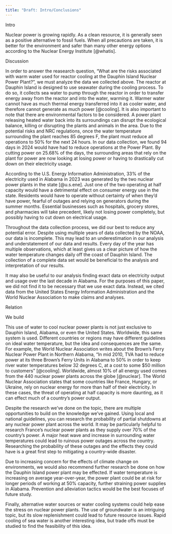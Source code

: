 ```yaml
---
title: "Draft: Intro/Conclusions"
---
```


Intro

Nuclear power is growing rapidly. As a clean resource, it is generally seen as a positive alternative to fossil fuels. When all precautions are taken, it is better for the environment and safer than many other energy options according to the Nuclear Energy Institute [@whatis].

Discussion

In order to answer the reasearch question, "What are the risks associated with warm water used for reactor cooling at the Dauphin Island Nuclear Power Plant?", we must analyze the data we collected above. The reactor at Dauphin Island is designed to use seawater during the cooling process. To do so, it collects sea water to pump through the reactor in order to transfer energy away from the reactor and into the water, warming it. Warmer water cannot have as much thermal energy transferred into it as cooler water, and therefore cannot generate as much power [@cooling]. It is also important to note that there are environmental factors to be considered. A power plant releasing heated water back into its surroundings can disrupt the ecological balance, killing or disrupting the plants and animals in the area. Due to the potential risks and NRC regulations, once the water temperature surrounding the plant reaches 85 degrees F, the plant must reduce all operations to 50% for the next 24 hours. In our data collection, we found 94 days in 2024 would have had to reduce operations at the Power Plant. By cutting power on 25.68% of the days, the surrounding areas that rely on the plant for power are now looking at losing power or having to drastically cut down on their electricity usage.

According to the U.S. Energy Information Administration, 33% of the electricity used in Alabama in 2023 was generated by the two nuclear power plants in the state [@u.s.ene]. Just one of the two operating at half capacity would have a detrimental effect on consumer energy use in the state. Residents would have to operate without certainty of when they'd have power, fearful of outages and relying on generators during the summer months. Essential businesses such as hospitals, grocery stores, and pharmacies will take precedent, likely not losing power completely, but possibly having to cut down on electrical usage.

Throughout the data collection process, we did our best to reduce any potential error. Despite using multiple years of data collected by the NOAA, our data is incomplete. This may lead to an underestimation in our analysis and understatement of our data and results. Every day of the year has multiple observations, which at least gives us a clear picture of how the water temperature changes daily off the coast of Dauphin Island. The collection of a complete data set would be beneficial to the analysis and interpretation of our results.

It may also be useful to our analysis finding exact data on electricity output and usage over the last decade in Alabama. For the purposes of this paper, we did not find it to be necessary that we use exact data. Instead, we cited data from the United States Energy Information Administration and the World Nuclear Association to make claims and analyses.

Relation

We build

This use of water to cool nuclear power plants is not just exclusive to Dauphin Island, Alabama, or even the United States. Worldwide, this same system is used. Different countries or regions may have different guidelines on ideal water temperature, but the idea and consequences are the same. For example, the World Nuclear Association writes about the Brown's Ferry Nuclear Power Plant in Northern Alabama, "In mid 2010, TVA had to reduce power at its three Brown's Ferry Units in Alabama to 50% in order to keep river water temperatures below 32 degrees C, at a cost to some \$50 million to customers" [@cooling]. Worldwide, almost 10% of all energy used comes from the 440 nuclear power plants across the globe [@nuclear]. The World Nuclear Association states that some countries like France, Hungary, or Ukraine, rely on nuclear energy for more than half of their electricity. In these cases, the threat of operating at half capacity is more daunting, as it can effect much of a country's power output.

Despite the research we've done on the topic, there are multiple opportunities to build on the knowledge we've gained. Using local and national guidelines, you can research the probability of partial shutdowns at any nuclear power plant across the world. It may be particularly helpful to research France's nuclear power plants as they supply over 70% of the country's power. A major heat wave and increase in surrounding water temperatures could lead to ruinous power outages across the country. Researching the probability of these outages and the effects they could have is a great first step to mitigating a country-wide disaster.

Due to increasing concern for the effects of climate change on environments, we would also recommend further research be done on how the Dauphin Island power plant may be effected. If water temperature is increasing on average year-over-year, the power plant could be at risk for longer periods of working at 50% capacity, further straining power supplies in Alabama. Prevention and alleviation tactics would be the best focuses of future study.

Finally, alternative water sources or water cooling systems could help ease the stress on nuclear power plants. The use of groundwater is an intriguing topic, but its slow replenishment could lead to future resource issues. Rapid cooling of sea water is another interesting idea, but trade offs must be studied to find the feasibility of this idea.

